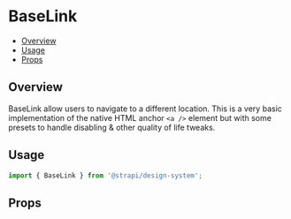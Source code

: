 

<Meta of={BaseLinkStories} />

# BaseLink

- [Overview](#overview)
- [Usage](#usage)
- [Props](#props)

## Overview

BaseLink allow users to navigate to a different location. This is a very basic implementation of the native HTML anchor
`<a />` element but with some presets to handle disabling & other quality of life tweaks.

<ViewSource path="components/BaseLink" />

## Usage

```js
import { BaseLink } from '@strapi/design-system';
```

<Canvas of={BaseLinkStories.Base} />

## Props

<ArgTypes of={BaseLink} />
